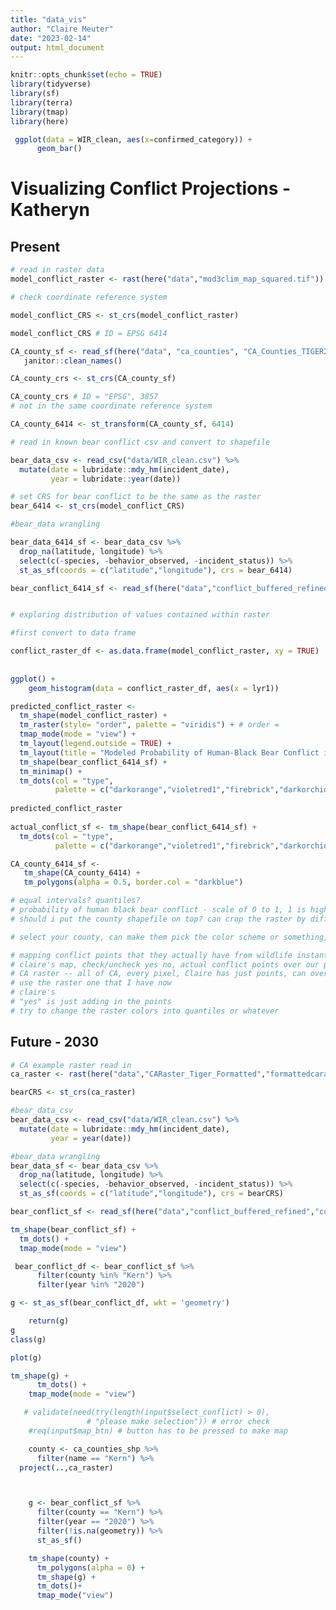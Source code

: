 ```yaml
---
title: "data_vis"
author: "Claire Meuter"
date: "2023-02-14"
output: html_document
---
```


```r
knitr::opts_chunk$set(echo = TRUE)
library(tidyverse)
library(sf)
library(terra)
library(tmap)
library(here)
```

```r
 ggplot(data = WIR_clean, aes(x=confirmed_category)) +
      geom_bar()
```


# Visualizing Conflict Projections - Katheryn

## Present
```r
# read in raster data
model_conflict_raster <- rast(here("data","mod3clim_map_squared.tif"))

# check coordinate reference system

model_conflict_CRS <- st_crs(model_conflict_raster)

model_conflict_CRS # ID = EPSG 6414

CA_county_sf <- read_sf(here("data", "ca_counties", "CA_Counties_TIGER2016.shp")) %>% 
   janitor::clean_names()

CA_county_crs <- st_crs(CA_county_sf) 

CA_county_crs # ID = "EPSG", 3857
# not in the same coordinate reference system

CA_county_6414 <- st_transform(CA_county_sf, 6414)

# read in known bear conflict csv and convert to shapefile 

bear_data_csv <- read_csv("data/WIR_clean.csv") %>%
  mutate(date = lubridate::mdy_hm(incident_date),
         year = lubridate::year(date))

# set CRS for bear conflict to be the same as the raster
bear_6414 <- st_crs(model_conflict_CRS)

#bear_data wrangling

bear_data_6414_sf <- bear_data_csv %>%
  drop_na(latitude, longitude) %>%
  select(c(-species, -behavior_observed, -incident_status)) %>%
  st_as_sf(coords = c("latitude","longitude"), crs = bear_6414)

bear_conflict_6414_sf <- read_sf(here("data","conflict_buffered_refined","conflict_buffered_refined.shp"))



```

```r
# exploring distribution of values contained within raster

#first convert to data frame 

conflict_raster_df <- as.data.frame(model_conflict_raster, xy = TRUE)
  
  
ggplot() +
    geom_histogram(data = conflict_raster_df, aes(x = lyr1))
```


```r
predicted_conflict_raster <- 
  tm_shape(model_conflict_raster) +
  tm_raster(style= "order", palette = "viridis") + # order = 
  tmap_mode(mode = "view") +
  tm_layout(legend.outside = TRUE) +
  tm_layout(title = "Modeled Probability of Human-Black Bear Conflict in California", title.size = 1.5, title.position = c("right", "top")) +
  tm_shape(bear_conflict_6414_sf) +
  tm_minimap() +
  tm_dots(col = "type",
          palette = c("darkorange","violetred1","firebrick","darkorchid1"))
  
predicted_conflict_raster
  
actual_conflict_sf <- tm_shape(bear_conflict_6414_sf) +
  tm_dots(col = "type",
          palette = c("darkorange","violetred1","firebrick","darkorchid1"))

CA_county_6414_sf <- 
   tm_shape(CA_county_6414) +
   tm_polygons(alpha = 0.5, border.col = "darkblue") 

# equal intervals? quantiles? 
# probability of human black bear conflict - scale of 0 to 1, 1 is high probability
# should i put the county shapefile on top? can crop the raster by different counties --- function called crop() can probably make it reactive, that would zoom the map in to specific maps

# select your county, can make them pick the color scheme or something, not necessarily messing with the data

# mapping conflict points that they actually have from wildlife instant report system
# claire's map, check/uncheck yes no, actual conflict points over our projected conflict points
# CA raster -- all of CA, every pixel, Claire has just points, can overlay on top of raster, have a yes or no box widget,overlay actual conflict point over modeled probablity display 
# use the raster one that I have now
# claire's 
# "yes" is just adding in the points
# try to change the raster colors into quantiles or whatever
```

## Future - 2030


```r
# CA example raster read in 
ca_raster <- rast(here("data","CARaster_Tiger_Formatted","formattedcaraster.tif"))

bearCRS <- st_crs(ca_raster)

#bear_data_csv
bear_data_csv <- read_csv("data/WIR_clean.csv") %>%
  mutate(date = lubridate::mdy_hm(incident_date),
         year = year(date))

#bear_data wrangling
bear_data_sf <- bear_data_csv %>%
  drop_na(latitude, longitude) %>%
  select(c(-species, -behavior_observed, -incident_status)) %>%
  st_as_sf(coords = c("latitude","longitude"), crs = bearCRS)

bear_conflict_sf <- read_sf(here("data","conflict_buffered_refined","conflict_buffered_refined.shp"))

tm_shape(bear_conflict_sf) +
  tm_dots() + 
  tmap_mode(mode = "view")

```


```r

 bear_conflict_df <- bear_conflict_sf %>%
      filter(county %in% "Kern") %>%
      filter(year %in% "2020")

g <- st_as_sf(bear_conflict_df, wkt = 'geometry')

    return(g)
g
class(g)

plot(g)

tm_shape(g) +
      tm_dots() +
    tmap_mode(mode = "view")
```

```r

   # validate(need(try(length(input$select_conflict) > 0),
                 # "please make selection")) # error check
    #req(input$map_btn) # button has to be pressed to make map

    county <- ca_counties_shp %>%
      filter(name == "Kern") %>% 
  project(..,ca_raster)



    g <- bear_conflict_sf %>%
      filter(county == "Kern") %>%
      filter(year == "2020") %>%
      filter(!is.na(geometry)) %>%
      st_as_sf() 

    tm_shape(county) +
      tm_polygons(alpha = 0) +
      tm_shape(g) +
      tm_dots()+
      tmap_mode("view")
```


